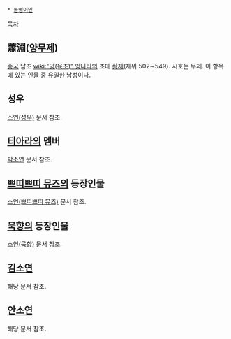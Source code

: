  * [[동명이인]]

[[목차]]

== 蕭淵([[양무제]]) ==
[[중국]] 남조 [[wiki:"양(육조)" 양나라]]의 초대 [[황제]](재위 502∼549). 시호는 무제. 이 항목에 있는 인물 중 유일한 남성이다.
== 성우 ==
[[소연(성우)]] 문서 참조.

== [[티아라]]의 멤버 ==
[[박소연]] 문서 참조. 

== [[쁘띠쁘띠 뮤즈]]의 등장인물 ==
[[소연(쁘띠쁘띠 뮤즈)]] 문서 참조.

== [[묵향]]의 등장인물 ==
[[소연(묵향)]] 문서 참조.

== [[김소연]] ==
해당 문서 참조.

== [[안소연]] ==
해당 문서 참조.
